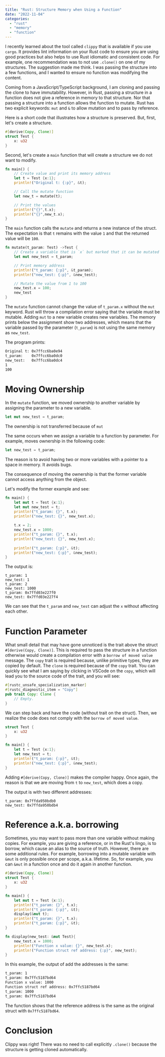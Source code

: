 ```yaml
---
title: "Rust: Structure Memory when Using a Function"
date: "2022-11-04"
categories:
  - "rust"
  - "memory"
  - "function"
---
```


I recently learned about the tool called `clippy` that is available if you use `cargo`. It provides lint information on your Rust code to ensure you are using good practices but also helps to use Rust idiomatic and consistent code. For example, one recommendation was to not use `.clone()` on one of my structures. The suggestion made me think. I was passing the structure into a few functions, and I wanted to ensure no function was modifying the content. 

Coming from a JavaScript/TypeScript background, I am cloning and passing the clone to have immutability. However, in Rust, passing a structure in a function does not give a reference in memory to that structure. Nor that passing a structure into a function allows the function to mutate. Rust has two explicit keywords: `mut` and `&` to allow mutation and to pass by reference.

Here is a short code that illustrates how a structure is preserved. But, first, let's create a structure.

```rs
#[derive(Copy, Clone)]
struct Test {
    x: u32
}
```
Second, let's create a `main` function that will create a structure we do not want to modify.

```rs
fn main() {
    // Create value and print its memory address
    let t = Test {x:1};
    println!("Original t: {:p}", &t);

    // Call the mutate function
    let new_t = mutate(t);

    // Print the values
    println!("{}",t.x);
    println!("{}",new_t.x);
}
```

The `main` function calls the `mutate` and returns a new instance of the struct. The expectation is that `t` remains with the value `1` and that the returned value will be `100`.

```rs
fn mutate(t_param: Test) ->Test {
    // Create a variable that is `x` but marked that it can be mutated
    let mut new_test = t_param;

    // Print memory address
    println!("t_param: {:p}", &t_param);
    println!("new_test: {:p}", &new_test);

    // Mutate the value from 1 to 100
    new_test.x = 100;
    new_test
}
```

The `mutate` function cannot change the value of `t_param.x` without the `mut` keyword. Rust will throw a compilation error saying that the variable must be mutable. Adding `mut` to a new variable creates new variables. The memory prints below the assignment show two addresses, which means that the variable passed by the parameter (`t_param`) is not using the same memory as `new_test`.

The program prints:

```sh
Original t: 0x7ffcc6ba0e94
t_param:    0x7ffcc6ba0dc0
new_test:   0x7ffcc6ba0dc4
1
100
```

# Moving Ownership
In the `mutate` function, we moved ownership to another variable by assigning the parameter to a new variable.

```rs
let mut new_test = t_param;
```

The ownership is not transferred because of `mut`

The same occurs when we assign a variable to a function by parameter. For example, moves ownership in the following code:

```rs
let new_test = t_param;
```
The reason is to avoid having two or more variables with a pointer to a space in memory. It avoids bugs.

The consequence of moving the ownership is that the former variable cannot access anything from the object.

Let's modify the former example and see:

```rs
fn main() {
    let mut t = Test {x:1};
    let mut new_test = t;
    println!("t_param: {}", t.x);
    println!("new_test: {}", new_test.x);
    
    t.x = 2;
    new_test.x = 1000;
    println!("t_param: {}", t.x);
    println!("new_test: {}", new_test.x);
    
    println!("t_param: {:p}", &t);
    println!("new_test: {:p}", &new_test);
}
```

The output is:
```
t_param: 1
new_test: 1
t_param: 2
new_test: 1000
t_param: 0x7ffd03e227f0
new_test: 0x7ffd03e227f4
```
We can see that the `t_param` and `new_test` can adjust the `x` without affecting each other.


# Function Parameter

What small detail that may have gone unnoticed is the trait above the struct `#[derive(Copy, Clone)]`. This is required to pass the structure in a function otherwise would create a compilation error with a `borrow of moved value` message. The `copy` trait is required because, unlike primitive types, they are copied by default. The `clone` is required because of the `copy` trait. You can quickly see what I am saying by clicking in VSCode on the `copy`, which will lead you to the source code of the trait, and you will see:

```rs
#[rustc_unsafe_specialization_marker]
#[rustc_diagnostic_item = "Copy"]
pub trait Copy: Clone {
    // Empty.
}
```

We can step back and have the code (without trait on the struct). Then, we realize the code does not comply with the `borrow of moved value`.

```rs
struct Test {
    x: u32
}

fn main() {
    let t = Test {x:1};
    let new_test = t;
    println!("t_param: {:p}", &t);
    println!("new_test: {:p}", &new_test);
}
```
Adding `#[derive(Copy, Clone)]` makes the compiler happy. Once again, the reason is that we are moving from `t` to `new_test`, which does a copy.

The output is with two different addresses:

```
t_param: 0x7ffda950bdb0
new_test: 0x7ffda950bdb4
```

# Reference a.k.a. borrowing

Sometimes, you may want to pass more than one variable without making copies. For example, you are giving a reference, or in the Rust's lingo, is to borrow, which cause an alias to the source of truth. However, there are some additional rules. For example, borrowing into a mutable variable with `&mut` is only possible once per scope, a.k.a. lifetime. So, for example, you can `&mut` in a function once and do it again in another function.

```rs
#[derive(Copy, Clone)]
struct Test {
    x: u32
}

fn main() {
    let mut t = Test {x:1};
    println!("t_param: {}", t.x);
    println!("t_param: {:p}", &t);
    display(&mut t);
    println!("t_param: {}", t.x);
    println!("t_param: {:p}", &t);
}

fn display(new_test: &mut Test){
    new_test.x = 1000;
    println!("Function x value: {}", new_test.x);
    println!("Function struct ref address: {:p}", new_test);
}
```
In this example, the output of add the addresses is the same:

```sh
t_param: 1
t_param: 0x7ffc5187bd64
Function x value: 1000
Function struct ref address: 0x7ffc5187bd64
t_param: 1000
t_param: 0x7ffc5187bd64
```
The function shows that the reference address is the same as the original struct with `0x7ffc5187bd64`. 

# Conclusion
Clippy was right! There was no need to call explicitly `.clone()` because the structure is getting cloned automatically.